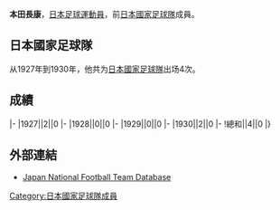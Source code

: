 {{Infobox football biography
|name=本田長康
|image=
|fullname=本田長康
|birth_date=
|cityofbirth=
|countryofbirth=[[日本|日本]]
|height=
|position=[[中场|中场]]
|currentclub=
|years=
|clubs=
|caps(goals)=
|nationalyears=1927-1930
|nationalteam=[[日本國家足球隊|日本]]
|nationalcaps(goals)=4 (0)
}}
'''本田長康'''，[[日本|日本]][[足球|足球]][[運動員|運動員]]，前[[日本國家足球隊|日本國家足球隊]]成員。

==日本國家足球隊==
从1927年到1930年，他共为[[日本國家足球隊|日本國家足球隊]]出场4次。

==成績==
{{Football player national team statistics|JPN}}
|-
|1927||2||0
|-
|1928||0||0
|-
|1929||0||0
|-
|1930||2||0
|-
!總和||4||0
|}

==外部連結==
{{Reflist}}
*[https://web.archive.org/web/20150121134607/http://www.japannationalfootballteam.com/en/players_unknown/23.html Japan National Football Team Database]

{{Japan-sport-bio-stub}}
{{Soccer-player-stub}}
[[Category:日本國家足球隊成員|Category:日本國家足球隊成員]]